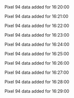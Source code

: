 Pixel 94 data added for 16:20:00

Pixel 94 data added for 16:21:00

Pixel 94 data added for 16:22:00

Pixel 94 data added for 16:23:00

Pixel 94 data added for 16:24:00

Pixel 94 data added for 16:25:00

Pixel 94 data added for 16:26:00

Pixel 94 data added for 16:27:00

Pixel 94 data added for 16:28:00

Pixel 94 data added for 16:29:00

